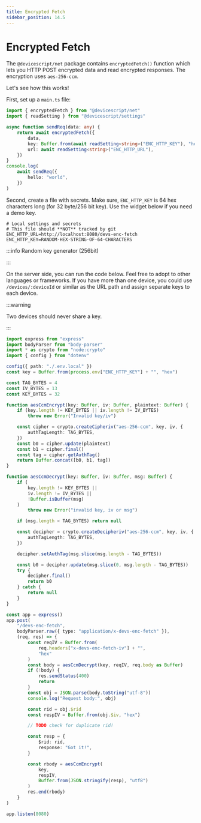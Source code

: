 ```yaml
---
title: Encrypted Fetch
sidebar_position: 14.5
---
```



# Encrypted Fetch

The `@devicescript/net` package contains `encryptedFetch()` function which lets you
HTTP POST encrypted data and read encrypted responses.
The encryption uses `aes-256-ccm`.

Let's see how this works!

First, set up a `main.ts` file:

```ts
import { encryptedFetch } from "@devicescript/net"
import { readSetting } from "@devicescript/settings"

async function sendReq(data: any) {
    return await encryptedFetch({
        data,
        key: Buffer.from(await readSetting<string>("ENC_HTTP_KEY"), "hex"),
        url: await readSetting<string>("ENC_HTTP_URL"),
    })
}
console.log(
    await sendReq({
        hello: "world",
    })
)
```

Second, create a file with secrets.
Make sure, `ENC_HTTP_KEY` is 64 hex characters long (for 32 byte/256 bit key).
Use the widget below if you need a demo key.

```env title="./.env.local"
# Local settings and secrets
# This file should **NOT** tracked by git
ENC_HTTP_URL=http://localhost:8080/devs-enc-fetch
ENC_HTTP_KEY=RANDOM-HEX-STRING-OF-64-CHARACTERS
```

:::info Random key generator (256bit)

<KeyGenerator />

:::

On the server side, you can run the code below.
Feel free to adopt to other languages or frameworks.
If you have more than one device, you could use `/devices/:deviceId` or similar as the URL path and assign separate
keys to each device.

:::warning

Two devices should never share a key.

:::

```ts skip
import express from "express"
import bodyParser from "body-parser"
import * as crypto from "node:crypto"
import { config } from "dotenv"

config({ path: "./.env.local" })
const key = Buffer.from(process.env["ENC_HTTP_KEY"] + "", "hex")

const TAG_BYTES = 4
const IV_BYTES = 13
const KEY_BYTES = 32

function aesCcmEncrypt(key: Buffer, iv: Buffer, plaintext: Buffer) {
    if (key.length != KEY_BYTES || iv.length != IV_BYTES)
        throw new Error("Invalid key/iv")

    const cipher = crypto.createCipheriv("aes-256-ccm", key, iv, {
        authTagLength: TAG_BYTES,
    })
    const b0 = cipher.update(plaintext)
    const b1 = cipher.final()
    const tag = cipher.getAuthTag()
    return Buffer.concat([b0, b1, tag])
}

function aesCcmDecrypt(key: Buffer, iv: Buffer, msg: Buffer) {
    if (
        key.length != KEY_BYTES ||
        iv.length != IV_BYTES ||
        !Buffer.isBuffer(msg)
    )
        throw new Error("invalid key, iv or msg")

    if (msg.length < TAG_BYTES) return null

    const decipher = crypto.createDecipheriv("aes-256-ccm", key, iv, {
        authTagLength: TAG_BYTES,
    })

    decipher.setAuthTag(msg.slice(msg.length - TAG_BYTES))

    const b0 = decipher.update(msg.slice(0, msg.length - TAG_BYTES))
    try {
        decipher.final()
        return b0
    } catch {
        return null
    }
}

const app = express()
app.post(
    "/devs-enc-fetch",
    bodyParser.raw({ type: "application/x-devs-enc-fetch" }),
    (req, res) => {
        const reqIV = Buffer.from(
            req.headers["x-devs-enc-fetch-iv"] + "",
            "hex"
        )
        const body = aesCcmDecrypt(key, reqIV, req.body as Buffer)
        if (!body) {
            res.sendStatus(400)
            return
        }
        const obj = JSON.parse(body.toString("utf-8"))
        console.log("Request body:", obj)

        const rid = obj.$rid
        const respIV = Buffer.from(obj.$iv, "hex")

        // TODO check for duplicate rid!

        const resp = {
            $rid: rid,
            response: "Got it!",
        }

        const rbody = aesCcmEncrypt(
            key,
            respIV,
            Buffer.from(JSON.stringify(resp), "utf8")
        )
        res.end(rbody)
    }
)

app.listen(8080)
```
